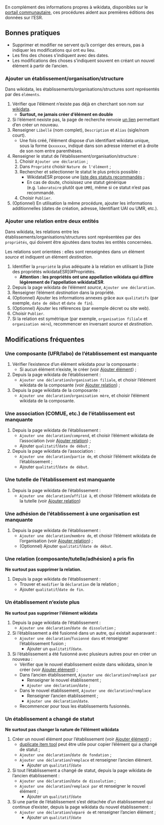 
En complément des informations propres à wikidata, disponibles sur le 
[portail communautaire](https://www.wikidata.org/wiki/Wikidata:Community_portal/fr),
ces procédures aident aux premières éditions des données sur l'ESR.

## Bonnes pratiques

- Supprimer et modifier ne servent qu'à corriger des erreurs, pas à indiquer les modifications qui ont eu lieu.
- Les fins des choses s'indiquent avec des dates.
- Les modifications des choses s'indiquent souvent en créant un nouvel élément à partir de l'ancien.

### Ajouter un établissement/organisation/structure

Dans wikidata, les établissements/organisations/structures sont représentés par des `éléments`.

1. Vérifier que l'élément n'existe pas déjà en cherchant son nom sur [wikidata](https://www.wikidata.org/w/index.php?search=&search=&title=Special%3ASearch&go=Lire).
    - **Surtout, ne jamais créer d'élément en double**
1. Si l'élément nexiste pas, la page de recherche renvoie [un lien](https://www.wikidata.org/w/index.php?title=Special:NewItem) permettant d'en créer un nouveau.
1. Renseigner `Libellé` (nom complet), `Description` et `Alias` (sigle/nom court).
    - Une fois créé, l'élément dispose d'un identifiant wikidata unique, sous la forme `Qxxxxxxx`, 
  indiqué dans son adresse internet et à droite de son nom entre parenthèses.
1. Renseigner le statut de l'établissement/organisation/structure :
    1. Choisir `Ajouter une déclaration` ;
    1. Dans `Propriété` choisir `Nature de l'élément` ;
    1. Rechercher et sélectionner le statut le plus précis possible :
        - WikidataESR propose une [liste des statuts recommandés](#Liste-des-statuts-recommandés) ;
        - En cas de doute, choisissez une statut générique (e.g. `laboratoire` plutôt que `UMR`), 
        même si ce statut n'est pas recommandé.
    1. Choisir `Publier`.
1. (Optionnel) En utilisation la même procédure, ajouter les informations additionnelles (dates de création, adresse, Identifiant UAI ou UMR, etc.).

### Ajouter une relation entre deux entités

Dans wikidata, les relations entre les établissements/organisations/structures sont 
représentées par des `propriétés`, qui doivent être ajoutées dans toutes les entités 
concernées. 

Les relations sont orientées : elles sont renseignées dans un élément *source* et 
indiquent un élément *destination*.

1. Identifier la `propriété` la plus adéquate à la relation en utilisant 
la [liste des propriétés wikidataESR](#Propriétés.
    - **Attention : les propriétés ont une appellation wikidata qui diffère légèrement 
    de l'appellation wikidataESR**.
1. Depuis la page wikidata de l'élément *source*, `Ajouter une déclaration`.
1. Renseigner l'élément *destination* dans la propriété.
1. (Optionnel) Ajouter les informations annexes grâce aux `qualitatifs` 
(par exemple, `date de début` et `date de fin`).
1. (Optionnel) Ajouter les références (par exemple décret ou site web).
1. Choisir `Publier`.
1. Si la relation est symétrique (par exemple, `organisation filiale` et `organisation mère`),
recommencer en inversant *source* et *destination*.

## Modifications fréquentes 

### Une composante (UFR/labo) de l'établissement est manquante

1. Vérifier l'existence d'un élément wikidata pour la composante :
    - Si aucun élément n'existe, le créer (voir [Ajouter élément](#Ajouter-un-établissementorganisationstructure)) ;
1. Depuis la page wikidata de l'établissement :
    - `Ajouter une déclaration`/`organisation filiale`, et choisir l'élément 
    wikidata de la composante (voir [Ajouter relation](#Ajouter-une-relation-entre-deux-entités)) ;
1. Depuis la page wikidata de la composante :
    - `Ajouter une déclaration`/`organisation mère`, et choisir l'élément 
    wikidata de la composante. 

### Une association (COMUE, etc.) de l'établissement est manquante

1. Depuis la page wikidata de l'établissement :
    - `Ajouter une déclaration`/`comprend`, et choisir l'élément 
    wikidata de l'association (voir [Ajouter relation](#Ajouter-une-relation-entre-deux-entités)) ;
    - Ajouter `qualitatif`/`date de début` ;
1. Depuis la page wikidata de l'association :
    - `Ajouter une déclaration`/`partie de`, et choisir l'élément 
    wikidata de l'établissement ;
    - Ajouter `qualitatif`/`date de début`.

### Une tutelle de l'établissement est manquante

1. Depuis la page wikidata de l'établissement :
    - `Ajouter une déclaration`/`affilié à`, et choisir l'élément 
    wikidata de la tutelle (voir [Ajouter relation](#Ajouter-une-relation-entre-deux-entités))

### Une adhésion de l'établissement à une organisation est manquante

1. Depuis la page wikidata de l'établissement :
    - `Ajouter une déclaration`/`membre de`, et choisir l'élément 
    wikidata de l'organisation (voir [Ajouter relation](#Ajouter-une-relation-entre-deux-entités)) ;
    - (Optionnel) Ajouter `qualitatif`/`date de début`.

### Une relation (composante/tutelle/adhésion) a pris fin

**Ne surtout pas supprimer la relation.**

1. Depuis la page wikidata de l'établissement :
    - Trouver et `modifier` la `déclaration` de la relation ;
    - Ajouter `qualitatif`/`date de fin`.

### Un établissement n'existe plus 

**Ne surtout pas supprimer l'élément wikidata**

1. Depuis la page wikidata de l'établissement :
    - `Ajouter une déclaration`/`date de dissolution` ;
1. Si l'établissement a été fusionné dans un autre, qui existait auparavant :
    - `Ajouter une déclaration`/`fusionné dans` et renseigner l'établissement fusion ;
        - Ajouter un `qualitatif`/`date`.
1. Si l'établissement a été fusionné avec plusieurs autres pour en créer un nouveau :
    - Vérifier que le nouvel établissement existe dans wikidata, 
    sinon le créer (voir [Ajouter élément](#Ajouter-un-établissementorganisationstructure)) ;
    - Dans l'ancien établissement, `Ajouter une déclaration`/`remplacé par`
        - Renseigner le nouvel établissement ;
        - `Ajouter une déclaration`/`date` ;
    - Dans le nouvel établissement, `Ajouter une déclaration`/`remplace`
        - Renseigner l'ancien établissement ;
        - `Ajouter une déclaration`/`date`.
    - Recommencer pour tous les établissements fusionnés.
    

### Un établissement a changé de statut

**Ne surtout pas changer la nature de l'élément wikidata**

1. Créer un nouvel élément pour l'établissement (voir [Ajouter élément](#Ajouter-un-établissementorganisationstructure)) ;
    - [duplicate item tool](https://www.wikidata.org/wiki/Q108311191) peut être 
    utile pour copier l'élément qui a changé de statut ;
    - `Ajouter une déclaration`/`date de fondation` ;
    - `Ajouter une déclaration`/`remplace` et renseigner l'ancien élément.
        - Ajouter un `qualitatif`/`date`
1. Si tout l'établissement a changé de statut, depuis la page wikidata de l'ancien établissement :
    - `Ajouter une déclaration`/`date de dissolution` ;
    - `Ajouter une déclaration`/`remplacé par` et renseigner le nouvel élément ;
        - Ajouter un `qualitatif`/`date`
1. Si une partie de l'établissement s'est détachée d'un établissement qui continue d'exister,
depuis la page wikidata du nouvel établissement :
    - `Ajouter une déclaration`/`séparé de` et renseigner l'ancien élément ;
        - Ajouter un `qualitatif`/`date`
